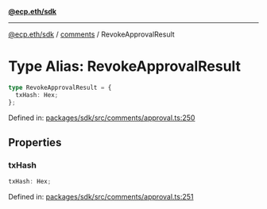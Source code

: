 [**@ecp.eth/sdk**](../../index.mdx)

***

[@ecp.eth/sdk](/sdk-reference/index.mdx) / [comments](/sdk-reference/comments/index.mdx) / RevokeApprovalResult

# Type Alias: RevokeApprovalResult

```ts
type RevokeApprovalResult = {
  txHash: Hex;
};
```

Defined in: [packages/sdk/src/comments/approval.ts:250](https://github.com/ecp-eth/comments-monorepo/blob/main/packages/sdk/src/comments/approval.ts#L250)

## Properties

### txHash

```ts
txHash: Hex;
```

Defined in: [packages/sdk/src/comments/approval.ts:251](https://github.com/ecp-eth/comments-monorepo/blob/main/packages/sdk/src/comments/approval.ts#L251)
